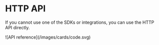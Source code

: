 # HTTP API


If you cannot use one of the SDKs or integrations, you can use the HTTP API directly.

<Cards num={3}>
  <Card href="/docs/api-reference" title="Full API reference" image arrow>
    ![API reference](/images/cards/code.svg)
  </Card>
</Cards>
